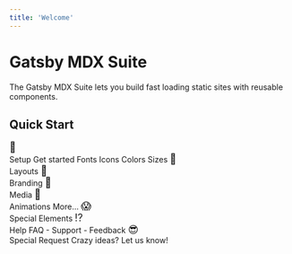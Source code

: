 ```yaml
---
title: 'Welcome'
---
```


# Gatsby MDX Suite

The Gatsby MDX Suite lets you build fast loading static sites with reusable components.

## Quick Start

<Columns maxColumns="4">
  <Column>
    <TextBlock tag="h2" align="center">
      <Font size="4xl">🐣</Font>
      <br />
      Setup
    </TextBlock>
    <List defaultIcon="star">
      <ListItem>
        <Link to="/docs/get-started/">Get started</Link>
      </ListItem>
      <ListItem>
        <Link to="/docs/style-guide/#fonts">Fonts</Link>
      </ListItem>
      <ListItem>
        <Link to="/docs/style-guide/#icons">Icons</Link>
      </ListItem>
      <ListItem>
        <Link to="/docs/style-guide/#colors">Colors</Link>
      </ListItem>
      <ListItem>
        <Link to="/docs/style-guide/#sizes">Sizes</Link>
      </ListItem>
    </List>
  </Column>
  <Column>
    <TextBlock tag="h2" align="center">
      <Font size="4xl">📐</Font>
      <br />
      Layouts
    </TextBlock>
    <List defaultIcon="star">
      <ListItem>
        <Link id="@gatsby-mdx-suite/mdx-layout/section" />
      </ListItem>
      <ListItem>
        <Link id="@gatsby-mdx-suite/mdx-layout/columns" />
      </ListItem>
      <ListItem>
        <Link id="@gatsby-mdx-suite/mdx-layout/column" />
      </ListItem>
      <ListItem>
        <Link id="@gatsby-mdx-suite/mdx-boxes/boxes" />
      </ListItem>
    </List>
  </Column>
  <Column>
    <TextBlock tag="h2" align="center">
      <Font size="4xl">🎨</Font>
      <br />
      Branding
    </TextBlock>
    <List defaultIcon="star">
      <ListItem>
        <Link id="@gatsby-mdx-suite/mdx-copy/font" />
      </ListItem>
      <ListItem>
        <Link id="@gatsby-mdx-suite/mdx-copy/text-block" />
      </ListItem>
      <ListItem>
        <Link id="@gatsby-mdx-suite/mdx-copy/claim" />
      </ListItem>
      <ListItem>
        <Link id="@gatsby-mdx-suite/mdx-copy/list" />
      </ListItem>
    </List>
  </Column>
  <Column>
    <TextBlock tag="h2" align="center">
      <Font size="4xl">📸</Font>
      <br />
      Media
    </TextBlock>
    <List defaultIcon="star">
      <ListItem>
        <Link id="@gatsby-mdx-suite/mdx-image/image" />
      </ListItem>
      <ListItem>
        <Link id="@gatsby-mdx-suite/mdx-copy/icon" />
      </ListItem>
      <ListItem>
        <Link id="@gatsby-mdx-suite/mdx-video/video" />
      </ListItem>
      <ListItem>
        <Link id="@gatsby-mdx-suite/mdx-youtube/youtube-video" />
      </ListItem>
      <ListItem>
        <Link id="@gatsby-mdx-suite/mdx-layout/floating-image" />
      </ListItem>
    </List>
  </Column>
  <Column>
    <TextBlock tag="h2" align="center">
      <Font size="4xl">🌟</Font>
      <br />
      Animations
    </TextBlock>
    <List defaultIcon="star">
      <ListItem>
        <Link id="@gatsby-mdx-suite/mdx-animation/animate" />
      </ListItem>
      <ListItem>More...</ListItem>
    </List>
  </Column>
  <Column>
    <TextBlock tag="h2" align="center">
      <Font size="4xl">😱</Font>
      <br />
      Special Elements
    </TextBlock>
    <List defaultIcon="star">
      <ListItem>
        <Link id="@gatsby-mdx-suite/mdx-timeline/timeline" />
      </ListItem>
      <ListItem>
        <Link id="@gatsby-mdx-suite/mdx-instagram/instagram-post" />
      </ListItem>
    </List>
  </Column>
  <Column>
    <TextBlock tag="h2" align="center">
      <Font size="4xl">⁉️</Font>
      <br />
      Help
    </TextBlock>
    <Link href="https://github.com/axe312ger/gatsby-mdx-suite/issues">
      FAQ - Support - Feedback
    </Link>
  </Column>
  <Column>
    <TextBlock tag="h2" align="center">
      <Font size="4xl">😎</Font>
      <br />
      Special Request
    </TextBlock>
    <Link href="https://github.com/axe312ger/gatsby-mdx-suite/issues">
      Crazy ideas? Let us know!
    </Link>
  </Column>
</Columns>
